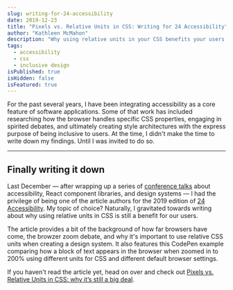 ```yaml
---
slug: writing-for-24-accessibility
date: 2019-12-23
title: "Pixels vs. Relative Units in CSS: Writing for 24 Accessibility"
author: "Kathleen McMahon"
description: "Why using relative units in your CSS benefits your users."
tags:
  - accessibility
  - css
  - inclusive design
isPublished: true
isHidden: false
isFeatured: true
---
```


For the past several years, I have been integrating accessibility as a core feature of software applications. Some of that work has included researching how the browser handles specific CSS properties, engaging in spirited debates, and ultimately creating style architectures with the express purpose of being inclusive to users. At the time, I didn't make the time to write down my findings. Until I was invited to do so.

---

## Finally writing it down

Last December — after wrapping up a series of [conference talks](https://noti.st/resource11) about accessibility, React component libraries, and design systems — I had the privilege of being one of the article authors for the 2019 edition of [24 Accessibility](https://twitter.com/24accessibility). My topic of choice? Naturally, I gravitated towards writing about why using relative units in CSS is still a benefit for our users.

The article provides a bit of the background of how far browsers have come, the browzer zoom debate, and why it's important to use relative CSS units when creating a design system. It also features this CodePen example comparing how a block of text appears in the browser when zoomed in to 200% using different units for CSS and different default browser settings.

<CodePen codePenId="eYOQQxY" />

If you haven't read the article yet, head on over and check out [Pixels vs. Relative Units in CSS: why it’s still a big deal](https://www.24a11y.com/2019/pixels-vs-relative-units-in-css-why-its-still-a-big-deal/).
